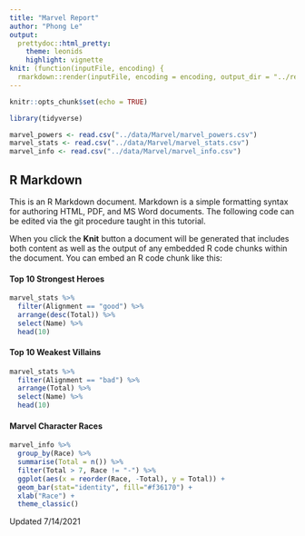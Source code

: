 ```yaml
---
title: "Marvel Report"
author: "Phong Le"
output:
  prettydoc::html_pretty:
    theme: leonids
    highlight: vignette
knit: (function(inputFile, encoding) {
  rmarkdown::render(inputFile, encoding = encoding, output_dir = "../reports") })
---
```


```r
knitr::opts_chunk$set(echo = TRUE)

library(tidyverse)

marvel_powers <- read.csv("../data/Marvel/marvel_powers.csv")
marvel_stats <- read.csv("../data/Marvel/marvel_stats.csv")
marvel_info <- read.csv("../data/Marvel/marvel_info.csv")

```

## R Markdown

This is an R Markdown document. Markdown is a simple formatting syntax for authoring HTML, PDF, and MS Word documents. The following code can be edited via the git procedure taught in this tutorial. 

When you click the **Knit** button a document will be generated that includes both content as well as the output of any embedded R code chunks within the document. You can embed an R code chunk like this:

#### Top 10 Strongest Heroes

```r

marvel_stats %>%
  filter(Alignment == "good") %>%
  arrange(desc(Total)) %>%
  select(Name) %>%
  head(10)

```

#### Top 10 Weakest Villains

```r

marvel_stats %>%
  filter(Alignment == "bad") %>%
  arrange(Total) %>%
  select(Name) %>%
  head(10)

```


#### Marvel Character Races

```r

marvel_info %>%
  group_by(Race) %>%
  summarise(Total = n()) %>%
  filter(Total > 7, Race != "-") %>%
  ggplot(aes(x = reorder(Race, -Total), y = Total)) +
  geom_bar(stat="identity", fill="#f36170") + 
  xlab("Race") +
  theme_classic()

```

Updated 7/14/2021
